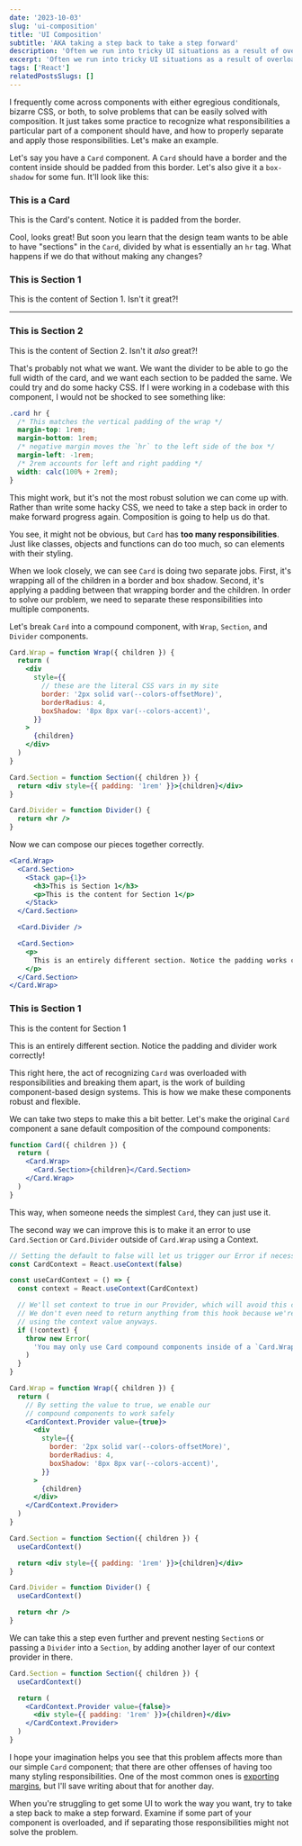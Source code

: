 ```yaml
---
date: '2023-10-03'
slug: 'ui-composition'
title: 'UI Composition'
subtitle: 'AKA taking a step back to take a step forward'
description: 'Often we run into tricky UI situations as a result of overloading an element with styling responsibilities. We can solve this problem by separating the responsibilities and re-composing the individual components.'
excerpt: 'Often we run into tricky UI situations as a result of overloading an element with styling responsibilities. We can solve this problem by separating the responsibilities and re-composing the individual components.'
tags: ['React']
relatedPostsSlugs: []
---
```



I frequently come across components with either egregious conditionals, bizarre CSS, or both, to solve problems that can be easily solved with composition. It just takes some practice to recognize what responsibilities a particular part of a component should have, and how to properly separate and apply those responsibilities. Let's make an example.

Let's say you have a `Card` component. A `Card` should have a border and the content inside should be padded from this border. Let's also give it a `box-shadow` for some fun. It'll look like this:

<Margin vertical={2}>
  <Row justify="center">
    <Card>
      <Stack gap={0.5}>
        <h3 style={{ margin: 0 }}>This is a Card</h3>
        <p style={{ margin: 0 }}>
          This is the Card's content. Notice it is padded from the border.
        </p>
      </Stack>
    </Card>
  </Row>
</Margin>

Cool, looks great! But soon you learn that the design team wants to be able to have "sections" in the `Card`, divided by what is essentially an `hr` tag. What happens if we do that without making any changes?

<Margin vertical={2}>
  <Row justify="center">
    <Card>
      <Stack gap={0.5}>
        <h3 style={{ margin: 0 }}>This is Section 1</h3>
        <p style={{ margin: 0 }}>
          This is the content of Section 1. Isn't it great?!
        </p>
      </Stack>
      <hr style={{ backgroundColor: 'var(--colors-offsetMore)', margin: 0 }} />
      <Stack gap={0.5}>
        <h3 style={{ margin: 0 }}>This is Section 2</h3>
        <p style={{ margin: 0 }}>
          This is the content of Section 2. Isn't it <em>also</em> great?!
        </p>
      </Stack>
    </Card>
  </Row>
</Margin>

That's probably not what we want. We want the divider to be able to go the full width of the card, and we want each section to be padded the same. We could try and do some hacky CSS. If I were working in a codebase with this component, I would not be shocked to see something like:

```css
.card hr {
  /* This matches the vertical padding of the wrap */
  margin-top: 1rem;
  margin-bottom: 1rem;
  /* negative margin moves the `hr` to the left side of the box */
  margin-left: -1rem;
  /* 2rem accounts for left and right padding */
  width: calc(100% + 2rem);
}
```

This might work, but it's not the most robust solution we can come up with. Rather than write some hacky CSS, we need to take a step back in order to make forward progress again. Composition is going to help us do that.

You see, it might not be obvious, but `Card` has **too many responsibilities**. Just like classes, objects and functions can do too much, so can elements with their styling.

When we look closely, we can see `Card` is doing two separate jobs. First, it's wrapping all of the children in a border and box shadow. Second, it's applying a padding between that wrapping border and the children. In order to solve our problem, we need to separate these responsibilities into multiple components.

Let's break `Card` into a compound component, with `Wrap`, `Section`, and `Divider` components.

```jsx
Card.Wrap = function Wrap({ children }) {
  return (
    <div
      style={{
        // these are the literal CSS vars in my site
        border: '2px solid var(--colors-offsetMore)',
        borderRadius: 4,
        boxShadow: '8px 8px var(--colors-accent)',
      }}
    >
      {children}
    </div>
  )
}

Card.Section = function Section({ children }) {
  return <div style={{ padding: '1rem' }}>{children}</div>
}

Card.Divider = function Divider() {
  return <hr />
}
```

Now we can compose our pieces together correctly.

```jsx
<Card.Wrap>
  <Card.Section>
    <Stack gap={1}>
      <h3>This is Section 1</h3>
      <p>This is the content for Section 1</p>
    </Stack>
  </Card.Section>

  <Card.Divider />

  <Card.Section>
    <p>
      This is an entirely different section. Notice the padding works correctly!
    </p>
  </Card.Section>
</Card.Wrap>
```

<Margin vertical={2}>
  <Row justify="center">
    <Card.Wrap>
      <Card.Section>
        <Stack gap={0.5}>
          <h3 style={{ margin: 0 }}>This is Section 1</h3>
          <p style={{ margin: 0 }}>This is the content for Section 1</p>
        </Stack>
      </Card.Section>
      <Card.Divider />
      <Card.Section>
        <p style={{ margin: 0 }}>
          This is an entirely different section. Notice the padding and divider
          work correctly!
        </p>
      </Card.Section>
    </Card.Wrap>
  </Row>
</Margin>

This right here, the act of recognizing `Card` was overloaded with responsibilities and breaking them apart, is the work of building component-based design systems. This is how we make these components robust and flexible.

We can take two steps to make this a bit better. Let's make the original `Card` component a sane default composition of the compound components:

```jsx
function Card({ children }) {
  return (
    <Card.Wrap>
      <Card.Section>{children}</Card.Section>
    </Card.Wrap>
  )
}
```

This way, when someone needs the simplest `Card`, they can just use it.

The second way we can improve this is to make it an error to use `Card.Section` or `Card.Divider` outside of `Card.Wrap` using a Context.

```jsx
// Setting the default to false will let us trigger our Error if necessary
const CardContext = React.useContext(false)

const useCardContext = () => {
  const context = React.useContext(CardContext)

  // We'll set context to true in our Provider, which will avoid this condition
  // We don't even need to return anything from this hook because we're not
  // using the context value anyways.
  if (!context) {
    throw new Error(
      'You may only use Card compound components inside of a `Card.Wrap` component'
    )
  }
}

Card.Wrap = function Wrap({ children }) {
  return (
    // By setting the value to true, we enable our
    // compound components to work safely
    <CardContext.Provider value={true}>
      <div
        style={{
          border: '2px solid var(--colors-offsetMore)',
          borderRadius: 4,
          boxShadow: '8px 8px var(--colors-accent)',
        }}
      >
        {children}
      </div>
    </CardContext.Provider>
  )
}

Card.Section = function Section({ children }) {
  useCardContext()

  return <div style={{ padding: '1rem' }}>{children}</div>
}

Card.Divider = function Divider() {
  useCardContext()

  return <hr />
}
```

We can take this a step even further and prevent nesting `Section`s or passing a `Divider` into a `Section`, by adding another layer of our context provider in there.

```jsx
Card.Section = function Section({ children }) {
  useCardContext()

  return (
    <CardContext.Provider value={false}>
      <div style={{ padding: '1rem' }}>{children}</div>
    </CardContext.Provider>
  )
}
```

I hope your imagination helps you see that this problem affects more than our simple `Card` component; that there are other offenses of having too many styling responsibilities. One of the most common ones is [exporting margins](https://mxstbr.com/thoughts/margin/), but I'll save writing about that for another day.

When you're struggling to get some UI to work the way you want, try to take a step back to make a step forward. Examine if some part of your component is overloaded, and if separating those responsibilities might not solve the problem.
